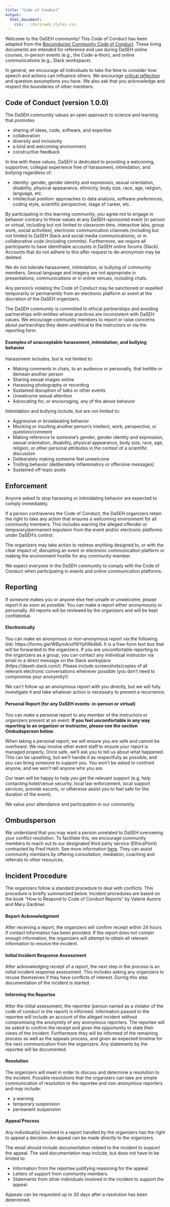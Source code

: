 ```yaml
---
title: "Code of Conduct"
output: 
  html_document:
    css: ../docs/web_styles.css
---
```


Welcome to the DaSEH community! This Code of Conduct has been adapted from the [Bioconductor Community Code of Conduct](https://bioconductor.org/about/code-of-conduct/). These living documents are intended for reference and use during DaSEH online courses, in-person events (e.g., the Code-a-thon), and online communications (e.g., Slack workspace).

In general, we encourage all individuals to take the time to consider how speech and actions can influence others. We encourage [critical reflection](https://www.dso.ufl.edu/documents/nsfp/What_is_Critical_Reflection.pdf) and question assumptions you have. We also ask that you acknowledge and respect the boundaries of other members.

## Code of Conduct (version 1.0.0)

The DaSEH community values an open approach to science and learning that promotes

- sharing of ideas, code, software, and expertise  
- collaboration   
- diversity and inclusivity  
- a kind and welcoming environment  
- constructive feedback

In line with these values, DaSEH is dedicated to providing a welcoming, supportive, collegial experience free of harassment, intimidation, and bullying regardless of:

- identity: gender, gender identity and expression, sexual orientation, disability, physical appearance, ethnicity, body size, race, age, religion, language, etc.  
- intellectual position: approaches to data analysis, software preferences, coding style, scientific perspective, stage of career, etc.

By participating in this learning community, you agree not to engage in behavior contrary to these values at any DaSEH-sponsored event (in person or virtual, including but not limited to classroom time, interactive labs, group work, social activities), electronic communication channels (including but not limited to DaSEH Slack and social media communications), or in collaborative code (including commits). Furthermore, we require all participants to have identifiable accounts in DaSEH online forums (Slack). Accounts that do not adhere to this after request to de-anonymize may be deleted.

We do not tolerate harassment, intimidation, or bullying of community members. Sexual language and imagery are not appropriate in presentations, communications or in online venues, including chats.

Any person/s violating the Code of Conduct may be sanctioned or expelled temporarily or permanently from an electronic platform or event at the discretion of the DaSEH organizers.

The DaSEH community is committed to ethical partnerships and avoiding partnerships with entities whose practices are inconsistent with DaSEH values. We encourage community members to report or raise concerns about partnerships they deem unethical to the instructors or via the reporting form.

#### Examples of unacceptable harassment, intimidation, and bullying behavior

Harassment includes, but is not limited to:

- Making comments in chats, to an audience or personally, that belittle or demean another person  
- Sharing sexual images online  
- Harassing photography or recording  
- Sustained disruption of talks or other events  
- Unwelcome sexual attention  
- Advocating for, or encouraging, any of the above behavior  

Intimidation and bullying include, but are not limited to:

- Aggressive or browbeating behavior  
- Mocking or insulting another person’s intellect, work, perspective, or question/comment  
- Making reference to someone’s gender, gender identity and expression, sexual orientation, disability, physical appearance, body size, race, age, religion, or other personal attributes in the context of a scientific discussion  
- Deliberately making someone feel unwelcome  
- Trolling behavior (deliberately inflammatory or offensive messages)  
- Sustained off-topic posts  

## Enforcement

Anyone asked to stop harassing or intimidating behavior are expected to comply immediately.

If a person contravenes the Code of Conduct, the DaSEH organizers retain the right to take any action that ensures a welcoming environment for all community members. This includes warning the alleged offender or temporary/permanent expulsion from the event and/or electronic platforms under DaSEH’s control.

The organizers may take action to redress anything designed to, or with the clear impact of, disrupting an event or electronic communication platform or making the environment hostile for any community member.

We expect everyone in the DaSEH community to comply with the Code of Conduct when participating in events and online communication platforms.

## Reporting

If someone makes you or anyone else feel unsafe or unwelcome, please report it as soon as possible. You can make a report either anonymously or personally. All reports will be reviewed by the organizers and will be kept confidential.

#### Electronically

You can make an anonymous or non-anonymous report via the following link: https://forms.gle/WBymAnzfWYpfWk4b6. It is a free-form text box that will be forwarded to the organizers. If you are uncomfortable reporting to the organizers as a group, you can contact any individual instructor via email or a direct message on the Slack workspace (https://daseh.slack.com/). Please include screenshots/copies of all relevant electronic conversations whenever possible (you don’t need to compromise your anonymity!).

We can’t follow up an anonymous report with you directly, but we will fully investigate it and take whatever action is necessary to prevent a recurrence.

#### Personal Report (for any DaSEH events: in-person or virtual)

You can make a personal report to any member of the instructors or organizers present at an event. **If you feel uncomfortable in any way reporting to an organizer or instructor, please see the section Ombudsperson below.**

When taking a personal report, we will ensure you are safe and cannot be overheard. We may involve other event staff to ensure your report is managed properly. Once safe, we’ll ask you to tell us about what happened. This can be upsetting, but we’ll handle it as respectfully as possible, and you can bring someone to support you. You won’t be asked to confront anyone, and we won’t tell anyone who you are.

Our team will be happy to help you get the relevant support (e.g. help contacting hotel/venue security, local law enforcement, local support services, provide escorts, or otherwise assist you to feel safe for the duration of the event).

We value your attendance and participation in our community.

## Ombudsperson

We understand that you may want a person unrelated to DaSEH overseeing your conflict resolution. To facilitate this, we encourage community members to reach out to our designated third party service (EthicsPoint) contracted by Fred Hutch. See more information [here](https://secure.ethicspoint.com/domain/media/en/gui/89211/index.html). They can assist community members by offering consultation, mediation, coaching and referrals to other resources.

## Incident Procedure

The organizers follow a standard procedure to deal with conflicts. This procedure is briefly summarized below. Incident procedures are based on the book “How to Respond to Code of Conduct Reports” by Valerie Aurora and Mary Gardiner.

#### Report Acknowledgment

After receiving a report, the organizers will confirm receipt within 24 hours if contact information has been provided. If the report does not contain enough information, the organizers will attempt to obtain all relevant information to resolve the incident.

#### Initial Incident Response Assessment

After acknowledging receipt of a report, the next step in the process is an initial incident response assessment. This includes asking any organizers to recuse themselves if they have conflicts of interest. During this step documentation of the incident is started.

#### Informing the Reportee

After the initial assessment, the reportee (person named as a violator of the code of conduct in the report) is informed. Information passed to the reportee will include an account of the alleged incident without compromising the anonymity of any anonymous reporters. The reportee will be asked to confirm the receipt and given the opportunity to state their views of the incident. Furthermore they will be informed of the remaining process as well as the appeals process, and given an expected timeline for the next communication from the organizers. Any statements by the reportee will be documented.

#### Resolution

The organizers will meet in order to discuss and determine a resolution to the incident. Possible resolutions that the organizers can take are simple communication of resolution to the reportee and non-anonymous reporters and may include:

- a warning
- temporary suspension
- permanent suspension

#### Appeal Process

Any individual(s) involved in a report handled by the organizers has the right to appeal a decision. An appeal can be made directly to the organizers.

The email should include documentation related to the incident to support the appeal. The said documentation may include, but does not have to be limited to:

- Information from the reportee justifying reasoning for the appeal.  
- Letters of support from community members.  
- Statements from other individuals involved in the incident to support the appeal.  

Appeals can be requested up to 30 days after a resolution has been determined.
